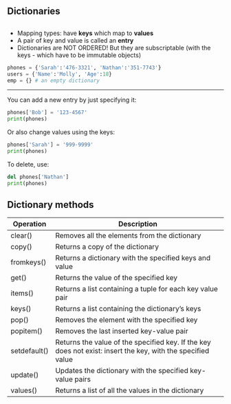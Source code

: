 ::: {.content-visible unless-format="revealjs"}
# Dictionaries

:::

::: {.content-visible when-format="revealjs"}
##  {data-name="<b>3.6 DICTIONARIES</b>"}
:::

* Mapping types: have **keys** which map to **values**
* A pair of key and value is called an **entry**
* Dictionaries are NOT ORDERED! But they are subscriptable (with the keys - which have to be immutable objects)

```python
phones = {'Sarah':'476-3321', 'Nathan':'351-7743'} 
users = {'Name':'Molly', 'Age':18} 	 
emp = {} # an empty dictionary
```

---
You can add a new entry by just specifying it:

```python
phones['Bob'] = '123-4567'
print(phones)
```

Or also change values using the keys:

```python
phones['Sarah'] = '999-9999'
print(phones)
```

To delete, use:
```python
del phones['Nathan']
print(phones)
```
::: {.content-visible when-format="revealjs"}

## Dictionary methods {.smaller .scrollable}

| Operation    | Description                                                                                                 |
|--------------|-------------------------------------------------------------------------------------------------------------|
| clear()      | Removes all the elements from the dictionary                                                                |
| copy()       | Returns a copy of the dictionary                                                                            |
| fromkeys()   | Returns a dictionary with the specified keys and value                                                      |
| get()        | Returns the value of the specified key                                                                      |
| items()      | Returns a list containing a tuple for each key value pair                                                   |
| keys()       | Returns a list containing the dictionary's keys                                                             |
| pop()        | Removes the element with the specified key                                                                  |
| popitem()    | Removes the last inserted key-value pair                                                                    |
| setdefault() | Returns the value of the specified key. If the key does not exist: insert the key, with the specified value |
| update()     | Updates the dictionary with the specified key-value pairs                                                   |
| values()     | Returns a list of all the values in the dictionary                                                          |

:::